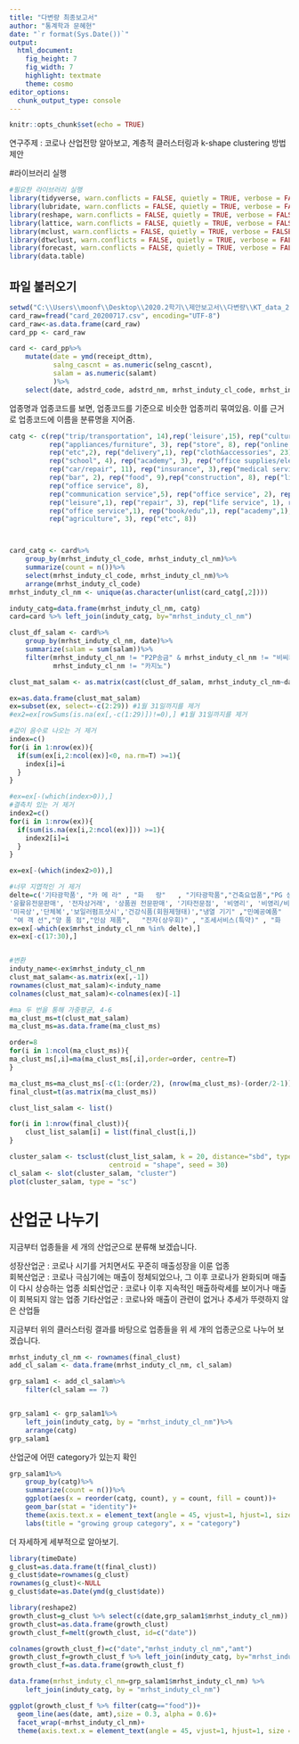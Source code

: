 ---
title: "다변량 최종보고서"
author: "통계학과 문혜현"
date: "`r format(Sys.Date())`"
output: 
  html_document:
    fig_height: 7
    fig_width: 7
    highlight: textmate
    theme: cosmo
editor_options: 
  chunk_output_type: console
---

```{r setup, include=FALSE}
knitr::opts_chunk$set(echo = TRUE)
```

연구주제 : 코로나 산업전망 알아보고, 계층적 클러스터링과 k-shape clustering 방법 제안


#라이브러리 실행

```{r}
#필요한 라이브러리 실행
library(tidyverse, warn.conflicts = FALSE, quietly = TRUE, verbose = FALSE)
library(lubridate, warn.conflicts = FALSE, quietly = TRUE, verbose = FALSE)
library(reshape, warn.conflicts = FALSE, quietly = TRUE, verbose = FALSE)
library(lattice, warn.conflicts = FALSE, quietly = TRUE, verbose = FALSE)
library(mclust, warn.conflicts = FALSE, quietly = TRUE, verbose = FALSE)
library(dtwclust, warn.conflicts = FALSE, quietly = TRUE, verbose = FALSE)
library(forecast, warn.conflicts = FALSE, quietly = TRUE, verbose = FALSE)
library(data.table)
```


## 파일 불러오기


```{r}
setwd("C:\\Users\\moonf\\Desktop\\2020.2학기\\제안보고서\\다변량\\KT_data_20200717")
card_raw=fread("card_20200717.csv", encoding="UTF-8")
card_raw<-as.data.frame(card_raw)
card_pp <- card_raw

```


```{r}
card <- card_pp%>%
    mutate(date = ymd(receipt_dttm),
           salng_cascnt = as.numeric(selng_cascnt),
           salam = as.numeric(salamt)
           )%>%
    select(date, adstrd_code, adstrd_nm, mrhst_induty_cl_code, mrhst_induty_cl_nm, salng_cascnt, salam)
```

업종명과 업종코드를 보면, 업종코드를 기준으로 비슷한 업종끼리 묶여있음.
이를 근거로 업종코드에 이름을 분류명을 지어줌.

```{r}

catg <- c(rep("trip/transportation", 14),rep('leisure',15), rep("culture/hobby", 13), rep("appliances/furniture", 10), rep("fuel", 5),
          rep("appliances/furniture", 3), rep("store", 8), rep("online market", 6), rep("certificate", 5), rep("delivery",1),
          rep("etc",2), rep("delivery",1), rep("cloth&accessories", 23), rep("book/edu", 9), rep("academy", 6), 
          rep("school", 4), rep("academy", 3), rep("office supplies/electronic device", 6), rep("car/repair", 5),rep("delivery", 1), 
          rep("car/repair", 11), rep("insurance", 3),rep("medical service", 15), rep("beauty/healthcare service", 10), rep("restaurant", 10),
          rep("bar", 2), rep("food", 9),rep("construction", 8), rep("life service", 3), rep("delivery", 2), 
          rep("office service", 8),
          rep("communication service",5), rep("office service", 2), rep("etc", 1), rep("office service", 1),
          rep("leisure",1), rep("repair", 3), rep("life service", 1), rep("repair", 1), rep("leisure", 1), rep("car/repair", 1),
          rep("office service",1), rep("book/edu",1), rep("academy",1), rep("membership", 6), rep("online market", 2),
          rep("agriculture", 3), rep("etc", 8))



card_catg <- card%>%
    group_by(mrhst_induty_cl_code, mrhst_induty_cl_nm)%>%
    summarize(count = n())%>%
    select(mrhst_induty_cl_code, mrhst_induty_cl_nm)%>%
    arrange(mrhst_induty_cl_code)
mrhst_induty_cl_nm <- unique(as.character(unlist(card_catg[,2])))

induty_catg=data.frame(mrhst_induty_cl_nm, catg)
card=card %>% left_join(induty_catg, by="mrhst_induty_cl_nm")
```


```{r}
clust_df_salam <- card%>%
    group_by(mrhst_induty_cl_nm, date)%>%
    summarize(salam = sum(salam))%>%
    filter(mrhst_induty_cl_nm != "P2P송금" & mrhst_induty_cl_nm != "비씨카드정산용(할인)" & mrhst_induty_cl_nm !="외국인전용가맹점" & mrhst_induty_cl_nm != "총포류판매" &  
           mrhst_induty_cl_nm != "카지노") 

clust_mat_salam <- as.matrix(cast(clust_df_salam, mrhst_induty_cl_nm~date))

ex=as.data.frame(clust_mat_salam)
ex=subset(ex, select=-c(2:29)) #1월 31일까지를 제거
#ex2=ex[rowSums(is.na(ex[,-c(1:29)])!=0),] #1월 31일까지를 제거

#값이 음수로 나오는 거 제거
index=c()
for(i in 1:nrow(ex)){
  if(sum(ex[i,2:ncol(ex)]<0, na.rm=T) >=1){
    index[i]=i
  } 
}

#ex=ex[-(which(index>0)),]
#결측치 있는 거 제거
index2=c()
for(i in 1:nrow(ex)){
  if(sum(is.na(ex[i,2:ncol(ex)])) >=1){
    index2[i]=i
  } 
}

ex=ex[-(which(index2>0)),]

#너무 지엽적인 거 제거
delte=c('기타광학품', "카 메 라" , "화   랑"   , "기타광학품","건축요업품","PG 상품권", "과학기자재",
'윤활유전문판매', '전자상거래', '상품권 전문판매', '기타전문점', '비영리', '비영리/비대상',  '장례서비스', '기타의료기관및기타의료기기', '상품권', '시계', '옷감 직물', '이륜차판매', '세탁소', '산후조리원', '혼례서비스','갈비전문점','공무원연금매점','기타회원제형태업소1','기타회원제형태업소4',
'미곡상','단체복','보일러펌프샷시','건강식품(회원제형태)',"냉열 기기" ,"민예공예품"  ,"신변잡화수리" ,
 "여 객 선","양 품 점","인삼 제품",   "전자(상우회)" , "조세서비스(특약)" , "화   원" ,"화방표구점" ,   "홍삼 제품" , '한약방','페인트', "침구수예점")
ex=ex[-which(ex$mrhst_induty_cl_nm %in% delte),]
ex=ex[-c(17:30),]


#변환
induty_name<-ex$mrhst_induty_cl_nm
clust_mat_salam<-as.matrix(ex[,-1])
rownames(clust_mat_salam)<-induty_name
colnames(clust_mat_salam)<-colnames(ex)[-1]

#ma 두 번을 통해 가중평균, 4-6
ma_clust_ms=t(clust_mat_salam)
ma_clust_ms=as.data.frame(ma_clust_ms)

order=8
for(i in 1:ncol(ma_clust_ms)){
ma_clust_ms[,i]=ma(ma_clust_ms[,i],order=order, centre=T)
}


```


```{r}
ma_clust_ms=ma_clust_ms[-c(1:(order/2), (nrow(ma_clust_ms)-(order/2-1)):nrow(ma_clust_ms)),]
final_clust=t(as.matrix(ma_clust_ms))

```


```{r}
clust_list_salam <- list()

for(i in 1:nrow(final_clust)){
    clust_list_salam[i] = list(final_clust[i,])
}

```


```{r}
cluster_salam <- tsclust(clust_list_salam, k = 20, distance="sbd", type = "partitional", preproc = "zscore",
                         centroid = "shape", seed = 30)
cl_salam <- slot(cluster_salam, "cluster")
plot(cluster_salam, type = "sc")
```

# 산업군 나누기

지금부터 업종들을 세 개의 산업군으로 분류해 보겠습니다.

성장산업군 : 코로나 시기를 거치면서도 꾸준히 매출성장을 이룬 업종  
회복산업군 : 코로나 극심기에는 매출이 정체되었으나, 그 이후 코로나가 완화되며 매출이 다시 상승하는 업종 
쇠퇴산업군 : 코로나 이후 지속적인 매출하락세를 보이거나 매출이 회복되지 않는 업종 
기타산업군 : 코로나와 매출이 관련이 없거나 추세가 뚜렷하지 않은 산업들

지금부터 위의 클러스터링 결과를 바탕으로 업종들을 위 세 개의 업종군으로 나누어 보겠습니다.

```{r}
mrhst_induty_cl_nm <- rownames(final_clust)
add_cl_salam <- data.frame(mrhst_induty_cl_nm, cl_salam)
```


```{r}
grp_salam1 <- add_cl_salam%>%
    filter(cl_salam == 7)


grp_salam1 <- grp_salam1%>%
    left_join(induty_catg, by = "mrhst_induty_cl_nm")%>%
    arrange(catg)
grp_salam1
```

산업군에 어떤 category가 있는지 확인

```{r}
grp_salam1%>%
    group_by(catg)%>%
    summarize(count = n())%>%
    ggplot(aes(x = reorder(catg, count), y = count, fill = count))+
    geom_bar(stat = "identity")+
    theme(axis.text.x = element_text(angle = 45, vjust=1, hjust=1, size = 10))+
    labs(title = "growing group category", x = "category")
```

더 자세하게 세부적으로 알아보기.

```{r}
library(timeDate)
g_clust=as.data.frame(t(final_clust))
g_clust$date=rownames(g_clust)
rownames(g_clust)<-NULL
g_clust$date=as.Date(ymd(g_clust$date))
```

```{r}
library(reshape2)
growth_clust=g_clust %>% select(c(date,grp_salam1$mrhst_induty_cl_nm))
growth_clust=as.data.frame(growth_clust)
growth_clust_f=melt(growth_clust, id=c("date"))

colnames(growth_clust_f)=c("date","mrhst_induty_cl_nm","amt")
growth_clust_f=growth_clust_f %>% left_join(induty_catg, by="mrhst_induty_cl_nm")
growth_clust_f=as.data.frame(growth_clust_f)

```


```{r}
data.frame(mrhst_induty_cl_nm=grp_salam1$mrhst_induty_cl_nm) %>%
    left_join(induty_catg, by = "mrhst_induty_cl_nm")
```



```{r}
ggplot(growth_clust_f %>% filter(catg=="food"))+
  geom_line(aes(date, amt),size = 0.3, alpha = 0.6)+
  facet_wrap(~mrhst_induty_cl_nm)+
  theme(axis.text.x = element_text(angle = 45, vjust=1, hjust=1, size = 7))
```







